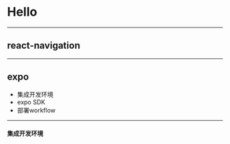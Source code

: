 


# Hello

----

## react-navigation

----

## expo

- 集成开发环境
- expo SDK
- 部署workflow

----

#### 集成开发环境